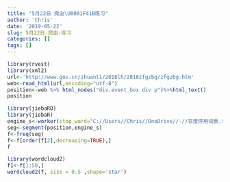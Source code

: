 ```yaml
---
title: "5月22日 爬虫\U0001F41B练习"
author: 'Chris'
date: '2019-05-22'
slug: 5月22日-爬虫-练习
categories: []
tags: []
---
```

```r
library(rvest)
library(xml2)
url<-'http://www.gov.cn/zhuanti/2018lh/2018zfgzbg/zfgzbg.htm'
web<-read_html(url,encoding="utf-8")
position<-web %>% html_nodes("div.event_box div p")%>%html_text()
position 

library(jiebaRD)
library(jiebaR) 
engine_s<-worker(stop_word="C://Users//Chris//OneDrive//-//百度停用词表.txt")
seg<-segment(position,engine_s)
f<-freq(seg)
f<-f[order(f[2],decreasing=TRUE),]
f

library(wordcloud2)
f1<-f[1:50,]     
wordcloud2(f, size = 0.5 ,shape='star')  

```

